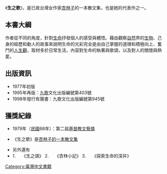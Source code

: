 {{unreferenced|time=2018-01-17T12:42:30+00:00}}
《'''生之歌'''》，是已故台灣女作家[[杏林子|杏林子]]的一本散文集，也是她的代表作之一。

==本書大綱==
作者從不同的角度，針對[[生命|生命]]抒發個人的感受與體悟。藉由觀察[[自然|自然]]界的[[生物|生物]]、己身的經歷和動人的故事來說明生命的光彩完全是由自己掌握的道理和積極向上、奮鬥的[[人生觀|人生觀]]，取材多於日常生活，內容對生命的執著與歌頌，以及對人的關懷與熱愛。

==出版資訊==
*1977年初版
*1995年再版：[[九歌|九歌]]文化出版編號第403號
*1998年發行有聲書：九歌文化出版編號第945號

==獲獎紀錄==
*1979年（[[中華民國|民國]]68年）：第二屆[[基督教|基督教]][[文藝獎|文藝獎]]

* 《生之歌》是[[杏林子|杏林子的一本散文集]]

* 另外還有
* 1.     《生之頌》  2.     《杏林小記》  3.     《探索生命的深井》

[[Category:臺灣中文書籍|Category:臺灣中文書籍]]